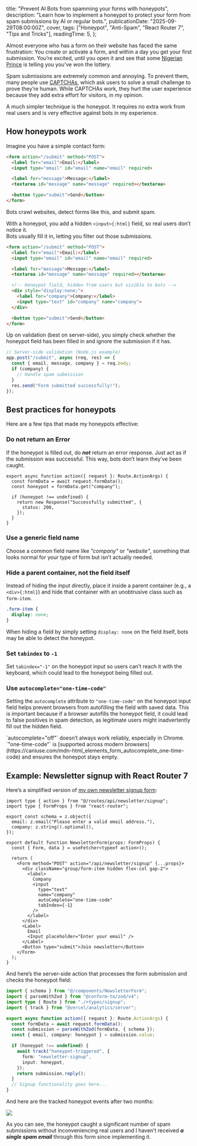 
  title: "Prevent AI Bots from spamming your forms with honeypots",
  description:
    "Learn how to implement a honeypot to protect your form from spam submissions by AI or regular bots.",
  publicationDate: "2025-09-29T08:00:00Z",
  cover,
  tags: ["Honeypot", "Anti-Spam", "React Router 7", "Tips and Tricks"],
  readingTime: 5,
};

Almost everyone who has a form on their website has faced the same frustration:
You create or activate a form, and within a day you get your first submission. You’re excited, until you open it and see that some [Nigerian Prince](https://www.expressvpn.com/blog/nigerian-prince-scam/) is telling you you’ve won the lottery.

Spam submissions are extremely common and annoying. To prevent them, many people use [CAPTCHAs](https://www.cloudflare.com/learning/bots/how-captchas-work/), which ask users to solve a small challenge to prove they’re human. While CAPTCHAs work, they hurt the user experience because they add extra effort for visitors, in my opinion.

A much simpler technique is the honeypot. It requires no extra work from real users and is very effective against bots in my experience.

## How honeypots work

Imagine you have a simple contact form:

```html filename="index.html"
<form action="/submit" method="POST">
  <label for="email">Email:</label>
  <input type="email" id="email" name="email" required>

  <label for="message">Message:</label>
  <textarea id="message" name="message" required></textarea>

  <button type="submit">Send</button>
</form>
```

Bots crawl websites, detect forms like this, and submit spam.

With a honeypot, you add a hidden `<input>{:html}` field, so real users don’t notice it.  
Bots usually fill it in, letting you filter out those submissions.

```html filename="index.html" add={8-12}
<form action="/submit" method="POST">
  <label for="email">Email:</label>
  <input type="email" id="email" name="email" required>

  <label for="message">Message:</label>
  <textarea id="message" name="message" required></textarea>

  <!-- Honeypot field, hidden from users but visible to bots -->
  <div style="display:none;">
    <label for="company">Company:</label>
    <input type="text" id="company" name="company">
  </div>

  <button type="submit">Send</button>
</form>
```

Up on validation (best on server-side), you simply check whether the honeypot field has been filled in and ignore the submission if it has.

```js filename="main.js"
// Server-side validation (Node.js example)
app.post("/submit", async (req, res) => {
  const { email, message, company } = req.body;
  if (company) {
    // Handle spam submission
  }
  res.send("Form submitted successfully!");
});
```

## Best practices for honeypots

Here are a few tips that made my honeypots effective:

### Do not return an Error

If the honeypot is filled out, do _**not**_ return an error response. Just act as if the submission was successful. This way, bots don’t learn they’ve been caught.

```tsx highlight={6-8}
export async function action({ request }: Route.ActionArgs) {
  const formData = await request.formData();
  const honeypot = formData.get("company");

  if (honeypot !== undefined) {
    return new Response("Successfully submitted", {
      status: 200,
    });
  }
}
```

### Use a generic field name

Choose a common field name like _"company"_ or _"website"_, something that looks normal for your type of form but isn’t actually needed.

<NewsletterForm />

### Hide a parent container, not the field itself

Instead of hiding the input directly, place it inside a parent container (e.g., a `<div>{:html}`) and hide that container with an unobtrusive class such as `form-item`.

```css
.form-item {
  display: none;
}
```

When hiding a field by simply setting `display: none` on the field itself, bots may be able to detect the honeypot.

### Set `tabindex` to `-1`

Set `tabindex="-1"` on the honeypot input so users can’t reach it with the keyboard, which could lead to the honeypot being filled out.

### Use `autocomplete="one-time-code"`

Setting the `autocomplete` attribute to `"one-time-code"` on the honeypot input field helps prevent browsers from autofilling the field with saved data. This is important because if a browser autofills the honeypot field, it could lead to false positives in spam detection, as legitimate users might inadvertently fill out the hidden field.

<Alert type="question" heading="Why not use autocomplete=off?">
  `autocomplete="off"` doesn’t always work reliably, especially in Chrome.
  `"one-time-code"` is [supported across modern
  browsers](https://caniuse.com/mdn-html_elements_form_autocomplete_one-time-code)
  and ensures the honeypot stays empty.
</Alert>

## Example: Newsletter signup with React Router 7

Here’s a simplified version of [my own newsletter signup form](https://github.com/nikolailehbrink/portfolio/blob/main/app/components/NewsletterForm.tsx):

```tsx filename="app/components/NewsletterForm.tsx" highlight={14-24} showLineNumbers
import type { action } from "@/routes/api/newsletter/signup";
import type { FormProps } from "react-router";

export const schema = z.object({
  email: z.email("Please enter a valid email address."),
  company: z.string().optional(),
});

export default function NewsletterForm(props: FormProps) {
  const { Form, data } = useFetcher<typeof action>();

  return (
    <Form method="POST" action="/api/newsletter/signup" {...props}>
      <div className="group/form-item hidden flex-col gap-2">
        <label>
          Company
          <input
            type="text"
            name="company"
            autoComplete="one-time-code"
            tabIndex={-1}
          />
        </label>
      </div>
      <Label>
        Email
        <Input placeholder="Enter your email" />
      </Label>
      <Button type="submit">Join newsletter</Button>
    </Form>
  );
}
```

And here’s the server-side action that processes the form submission and checks the honeypot field:

```ts filename="app/routes/api/newsletter/signup.ts" highlight={11-17} showLineNumbers
import { schema } from "@/components/NewsletterForm";
import { parseWithZod } from "@conform-to/zod/v4";
import type { Route } from "./+types/signup";
import { track } from "@vercel/analytics/server";

export async function action({ request }: Route.ActionArgs) {
  const formData = await request.formData();
  const submission = parseWithZod(formData, { schema });
  const { email, company: honeypot } = submission.value;

  if (honeypot !== undefined) {
    await track("honeypot-triggered", {
      form: "newsletter-signup",
      input: honeypot,
    });
    return submission.reply();
  }
  // Signup functionality goes here...
}
```

And here are the tracked honeypot events after two months:

<Image
  src={honeypotEvents}
  width={750}
  height={383}
  caption="Honeypot events tracked with Vercel Analytics"
/>

As you can see, the honeypot caught a significant number of spam submissions without inconveniencing real users and I haven’t received _**a single spam email**_ through this form since implementing it.
